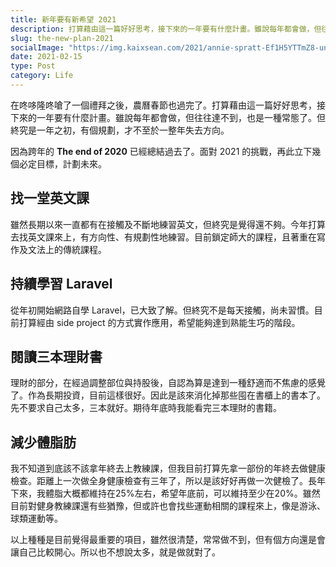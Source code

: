 ```yaml
---
title: 新年要有新希望 2021
description: 打算藉由這一篇好好思考，接下來的一年要有什麼計畫。雖說每年都會做，但往往達不到，也是一種常態了。但終究是一年之初，有個規劃，才不至於一整年失去方向。
slug: the-new-plan-2021
socialImage: "https://img.kaixsean.com/2021/annie-spratt-Ef1H5YTTmZ8-unsplash.jpg"
date: 2021-02-15
type: Post
category: Life
---
```

在咚哆隆咚嗆了一個禮拜之後，農曆春節也過完了。打算藉由這一篇好好思考，接下來的一年要有什麼計畫。雖說每年都會做，但往往達不到，也是一種常態了。但終究是一年之初，有個規劃，才不至於一整年失去方向。

因為跨年的 **The end of 2020** 已經總結過去了。面對 2021 的挑戰，再此立下幾個必定目標，計劃未來。

## 找一堂英文課
雖然長期以來一直都有在接觸及不斷地練習英文，但終究是覺得還不夠。今年打算去找英文課來上，有方向性、有規劃性地練習。目前鎖定師大的課程，且著重在寫作及文法上的傳統課程。

## 持續學習 Laravel 
從年初開始網路自學 Laravel，已大致了解。但終究不是每天接觸，尚未習慣。目前打算經由 side project 的方式實作應用，希望能夠達到熟能生巧的階段。

## 閱讀三本理財書
理財的部分，在經過調整部位與持股後，自認為算是達到一種舒適而不焦慮的感覺了。作為長期投資，目前這樣很好。因此是該來消化掉那些囤在書櫃上的書本了。先不要求自己太多，三本就好。期待年底時我能看完三本理財的書籍。

## 減少體脂肪
我不知道到底該不該拿年終去上教練課，但我目前打算先拿一部份的年終去做健康檢查。距離上一次做全身健康檢查有三年了，所以是該好好再做一次健檢了。長年下來，我體脂大概都維持在25%左右，希望年底前，可以維持至少在20%。雖然目前對健身教練課還有些猶豫，但或許也會找些運動相關的課程來上，像是游泳、球類運動等。

以上種種是目前覺得最重要的項目，雖然很清楚，常常做不到，但有個方向還是會讓自己比較開心。所以也不想說太多，就是做就對了。